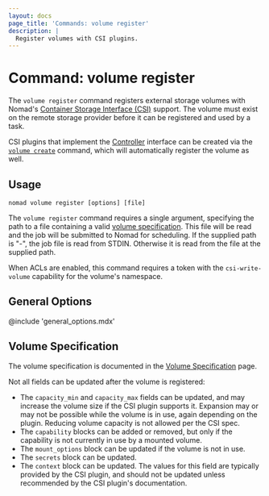 ```yaml
---
layout: docs
page_title: 'Commands: volume register'
description: |
  Register volumes with CSI plugins.
---
```


# Command: volume register

The `volume register` command registers external storage volumes with Nomad's
[Container Storage Interface (CSI)][csi] support. The volume must exist on the
remote storage provider before it can be registered and used by a task.

CSI plugins that implement the [Controller][csi_plugins_internals] interface
can be created via the [`volume create`] command, which will automatically
register the volume as well.

## Usage

```plaintext
nomad volume register [options] [file]
```

The `volume register` command requires a single argument, specifying the path
to a file containing a valid [volume specification][volume_specification]. This
file will be read and the job will be submitted to Nomad for scheduling. If the
supplied path is "-", the job file is read from STDIN. Otherwise it is read
from the file at the supplied path.

When ACLs are enabled, this command requires a token with the
`csi-write-volume` capability for the volume's namespace.

## General Options

@include 'general_options.mdx'

## Volume Specification

<!--
Redirection rules are applied server-side, so we can't redirect these sections
that used to be located in this page since they use URL fragments. Creating
these hidden anchors will at least point users to the new page, although not to
the exact section.
-->

<span id="volume-specification-parameters" />
<span id="id" />
<span id="namespace-1" />
<span id="name" />
<span id="type" />
<span id="external_id" />
<span id="plugin_id" />
<span id="capability" />
<span id="access_mode" />
<span id="attachment_mode" />
<span id="mount_options" />
<span id="fs_type" />
<span id="mount_flags" />
<span id="topology_request" />
<span id="secrets" />
<span id="parameters" />
<span id="context" />
<span id="topology_request-parameters" />
<span id="segments" />
<span id="unused-fields" />

The volume specification is documented in the [Volume
Specification][volume_specification] page.

Not all fields can be updated after the volume is registered:

* The `capacity_min` and `capacity_max` fields can be updated, and may increase
  the volume size if the CSI plugin supports it. Expansion may or may not be
  possible while the volume is in use, again depending on the plugin.
  Reducing volume capacity is not allowed per the CSI spec.
* The `capability` blocks can be added or removed, but only if the capability is
  not currently in use by a mounted volume.
* The `mount_options` block can be updated if the volume is not in use.
* The `secrets` block can be updated.
* The `context` block can be updated. The values for this field are typically
  provided by the CSI plugin, and should not be updated unless recommended by
  the CSI plugin's documentation.

[csi]: https://github.com/container-storage-interface/spec
[csi_plugins_internals]: /nomad/docs/concepts/plugins/csi#csi-plugins
[volume_specification]: /nomad/docs/other-specifications/volume
[`volume create`]: /nomad/commands/volume/create
